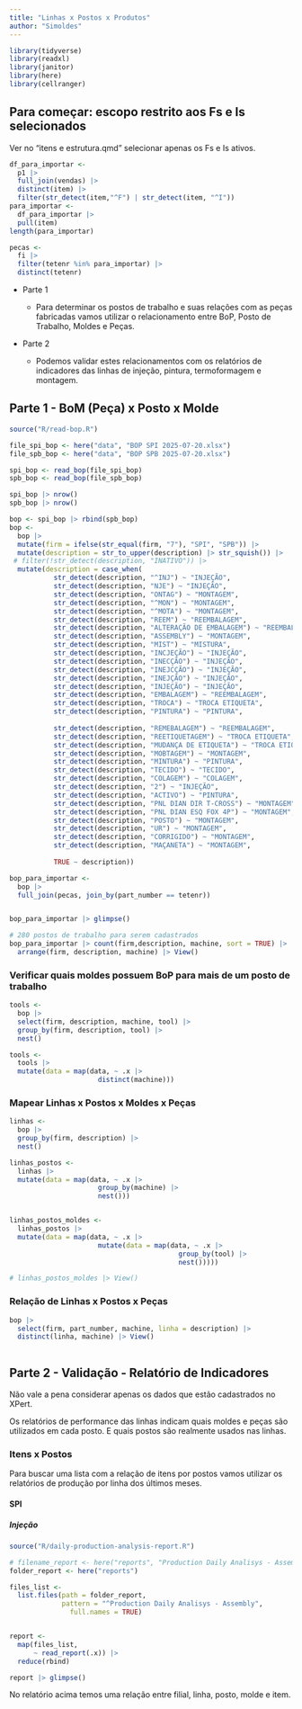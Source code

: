 ```yaml
---
title: "Linhas x Postos x Produtos"
author: "Simoldes"
---
```


```r
library(tidyverse)
library(readxl)
library(janitor)
library(here)
library(cellranger)

```

## Para começar: escopo restrito aos Fs e Is selecionados

Ver no "itens e estrutura.qmd" selecionar apenas os Fs e Is ativos.

```r

df_para_importar <-  
  p1 |> 
  full_join(vendas) |> 
  distinct(item) |> 
  filter(str_detect(item,"^F") | str_detect(item, "^I"))
para_importar <- 
  df_para_importar |> 
  pull(item)
length(para_importar)

pecas <- 
  fi |>
  filter(tetenr %in% para_importar) |> 
  distinct(tetenr)

```

-   Parte 1

    -   Para determinar os postos de trabalho e suas relações com as peças fabricadas vamos utilizar o relacionamento entre BoP, Posto de Trabalho, Moldes e Peças.

-   Parte 2

    -   Podemos validar estes relacionamentos com os relatórios de indicadores das linhas de injeção, pintura, termoformagem e montagem.

## Parte 1 - BoM (Peça) x Posto x Molde

```r
source("R/read-bop.R")

file_spi_bop <- here("data", "BOP SPI 2025-07-20.xlsx")
file_spb_bop <- here("data", "BOP SPB 2025-07-20.xlsx")

spi_bop <- read_bop(file_spi_bop)
spb_bop <- read_bop(file_spb_bop)

spi_bop |> nrow()
spb_bop |> nrow()

bop <- spi_bop |> rbind(spb_bop)
bop <- 
  bop |> 
  mutate(firm = ifelse(str_equal(firm, "7"), "SPI", "SPB")) |> 
  mutate(description = str_to_upper(description) |> str_squish()) |> 
 # filter(!str_detect(description, "INATIVO")) |> 
  mutate(description = case_when(
           str_detect(description, "^INJ") ~ "INJEÇÃO",
           str_detect(description, "NJE") ~ "INJEÇÃO",
           str_detect(description, "ONTAG") ~ "MONTAGEM",
           str_detect(description, "^MON") ~ "MONTAGEM",
           str_detect(description, "^MOTA") ~ "MONTAGEM",
           str_detect(description, "REEM") ~ "REEMBALAGEM",
           str_detect(description, "ALTERAÇÃO DE EMBALAGEM") ~ "REEMBALAGEM",
           str_detect(description, "ASSEMBLY") ~ "MONTAGEM",
           str_detect(description, "MIST") ~ "MISTURA",
           str_detect(description, "INCJEÇÃO") ~ "INJEÇÃO",
           str_detect(description, "INECÇÃO") ~ "INJEÇÃO",
           str_detect(description, "INEJCÇÃO") ~ "INJEÇÃO",
           str_detect(description, "INEJÇÃO") ~ "INJEÇÃO",
           str_detect(description, "INJEÇÃO") ~ "INJEÇÃO",
           str_detect(description, "EMBALAGEM") ~ "REEMBALAGEM",
           str_detect(description, "TROCA") ~ "TROCA ETIQUETA",
           str_detect(description, "PINTURA") ~ "PINTURA",
           
           str_detect(description, "REMEBALAGEM") ~ "REEMBALAGEM",
           str_detect(description, "REETIQUETAGEM") ~ "TROCA ETIQUETA",
           str_detect(description, "MUDANÇA DE ETIQUETA") ~ "TROCA ETIQUETA",
           str_detect(description, "MOBTAGEM") ~ "MONTAGEM",
           str_detect(description, "MINTURA") ~ "PINTURA",
           str_detect(description, "TECIDO") ~ "TECIDO",
           str_detect(description, "COLAGEM") ~ "COLAGEM",
           str_detect(description, "2") ~ "INJEÇÃO",
           str_detect(description, "ACTIVO") ~ "PINTURA",
           str_detect(description, "PNL DIAN DIR T-CROSS") ~ "MONTAGEM",
           str_detect(description, "PNL DIAN ESQ FOX 4P") ~ "MONTAGEM",
           str_detect(description, "POSTO") ~ "MONTAGEM",
           str_detect(description, "UR") ~ "MONTAGEM",
           str_detect(description, "CORRIGIDO") ~ "MONTAGEM",
           str_detect(description, "MAÇANETA") ~ "MONTAGEM",
            
           TRUE ~ description))

bop_para_importar <- 
  bop |> 
  full_join(pecas, join_by(part_number == tetenr))


bop_para_importar |> glimpse()

# 280 postos de trabalho para serem cadastrados
bop_para_importar |> count(firm,description, machine, sort = TRUE) |> 
  arrange(firm, description, machine) |> View()

```

### Verificar quais moldes possuem BoP para mais de um posto de trabalho

```r

tools <- 
  bop |> 
  select(firm, description, machine, tool) |> 
  group_by(firm, description, tool) |> 
  nest() 

tools <- 
  tools |> 
  mutate(data = map(data, ~ .x |> 
                      distinct(machine)))


```

### Mapear Linhas x Postos x Moldes x Peças

```r

linhas <- 
  bop |> 
  group_by(firm, description) |> 
  nest()

linhas_postos <- 
  linhas |> 
  mutate(data = map(data, ~ .x |> 
                      group_by(machine) |> 
                      nest()))


linhas_postos_moldes <- 
  linhas_postos |> 
  mutate(data = map(data, ~ .x |> 
                      mutate(data = map(data, ~ .x |> 
                                          group_by(tool) |> 
                                          nest()))))

# linhas_postos_moldes |> View()

```

### Relação de Linhas x Postos x Peças

```r
bop |> 
  select(firm, part_number, machine, linha = description) |> 
  distinct(linha, machine) |> View()



```

## Parte 2 - Validação - Relatório de Indicadores

Não vale a pena considerar apenas os dados que estão cadastrados no XPert.

Os relatórios de performance das linhas indicam quais moldes e peças são utilizados em cada posto. E quais postos são realmente usados nas linhas.

### Itens x Postos

Para buscar uma lista com a relação de itens por postos vamos utilizar os relatórios de produção por linha dos últimos meses.

#### SPI

##### Injeção

```r

source("R/daily-production-analysis-report.R")

# filename_report <- here("reports", "Production Daily Analisys - Assembly spi 2025-08-20.xls")
folder_report <- here("reports")

files_list <-
  list.files(path = folder_report,
             pattern = "^Production Daily Analisys - Assembly",
               full.names = TRUE)


report <- 
  map(files_list, 
      ~ read_report(.x)) |> 
  reduce(rbind)

report |> glimpse()

```

No relatório acima temos uma relação entre filial, linha, posto, molde e item.

